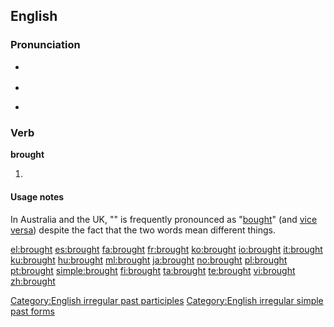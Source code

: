 ==English==

{{rank|however|enough|quite|230|brought|woman|want|home}}

===Pronunciation===
* {{IPA|/'brɔːt/}} {{SAMPA|/'brO:t/}}
* {{audio|en-us-brought.ogg|Audio (US)}}
* {{audio|en-uk-brought.ogg|Audio (UK)}}
*: {{rhymes|ɔːt}}

===Verb===
'''brought'''

# {{past of|[[bring]]}}

====Usage notes====
In Australia and the UK, "{{q|brought}}" is frequently pronounced as "[[bought]]" (and [[vice versa]]) despite the fact that the two words mean different things.

[[Category:English irregular past participles]]
[[Category:English irregular simple past forms]]

[[el:brought]]
[[es:brought]]
[[fa:brought]]
[[fr:brought]]
[[ko:brought]]
[[io:brought]]
[[it:brought]]
[[ku:brought]]
[[hu:brought]]
[[ml:brought]]
[[ja:brought]]
[[no:brought]]
[[pl:brought]]
[[pt:brought]]
[[simple:brought]]
[[fi:brought]]
[[ta:brought]]
[[te:brought]]
[[vi:brought]]
[[zh:brought]]